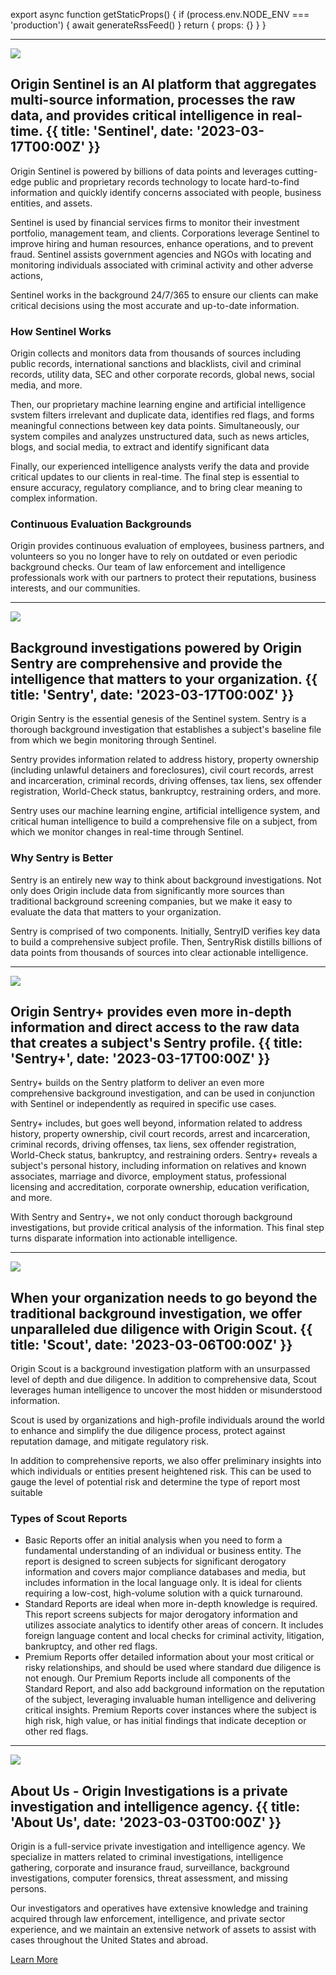 
export async function getStaticProps() {
  if (process.env.NODE_ENV === 'production') {
    await generateRssFeed()
  }
  return { props: {} }
}

---

![](@/images/sentinel.png)

## Origin Sentinel is an Al platform that aggregates multi-source information, processes the raw data, and provides critical intelligence in real-time. {{ title: 'Sentinel', date: '2023-03-17T00:00Z' }}

Origin Sentinel is powered by billions of data points and leverages cutting-edge public and proprietary records technology to locate hard-to-find information and quickly identify concerns associated with people, business entities, and assets.

Sentinel is used by financial services firms to monitor their investment portfolio, management team, and clients. Corporations leverage Sentinel to improve hiring and human resources, enhance operations, and to prevent fraud. Sentinel assists government agencies and NGOs with locating and monitoring individuals associated with criminal activity and other adverse actions,

Sentinel works in the background 24/7/365 to ensure our clients can make critical decisions using the most accurate and up-to-date information.

### <SparkleIcon /> How Sentinel Works

Origin collects and monitors data from thousands of sources including public records, international sanctions and blacklists, civil and criminal records, utility data, SEC and other corporate records, global news, social media, and more.

Then, our proprietary machine learning engine and artificial intelligence svstem filters irrelevant and duplicate data, identifies red flags, and forms meaningful connections between key data points. Simultaneously, our system compiles and analyzes unstructured data, such as news articles, blogs, and social media, to extract and identify significant data

Finally, our experienced intelligence analysts verify the data and provide critical updates to our clients in real-time. The final step is essential to ensure accuracy, regulatory compliance, and to bring clear meaning to complex information.

### <SparkleIcon /> Continuous Evaluation Backgrounds

Origin provides continuous evaluation of employees, business partners, and volunteers so you no longer have to rely on outdated or even periodic background checks. Our team of law enforcement and intelligence professionals work with our partners to protect their reputations, business interests, and our communities.

---

![](@/images/sentry.png)

## Background investigations powered by Origin Sentry are comprehensive and provide the intelligence that matters to your organization. {{ title: 'Sentry', date: '2023-03-17T00:00Z' }}

Origin Sentry is the essential genesis of the Sentinel system. Sentry is a thorough background investigation that establishes a subject's baseline file from which we begin monitoring through Sentinel.

Sentry provides information related to address history, property ownership (including unlawful detainers and foreclosures), civil court records, arrest and incarceration, criminal records, driving offenses, tax liens, sex offender registration, World-Check status, bankruptcy, restraining orders, and more.

Sentry uses our machine learning engine, artificial intelligence system, and critical human intelligence to build a comprehensive file on a subject, from which we monitor changes in real-time through Sentinel.

### <SparkleIcon /> Why Sentry is Better

Sentry is an entirely new way to think about background investigations. Not only does Origin include data from significantly more sources than traditional background screening companies, but we make it easy to evaluate the data that matters to your organization.

Sentry is comprised of two components. Initially, SentryID verifies key data to build a comprehensive subject profile. Then, SentryRisk distills billions of data points from thousands of sources into clear actionable intelligence.

---

![](@/images/sentry-plus.png)

## Origin Sentry+ provides even more in-depth information and direct access to the raw data that creates a subject's Sentry profile. {{ title: 'Sentry+', date: '2023-03-17T00:00Z' }}

Sentry+ builds on the Sentry platform to deliver an even more comprehensive background investigation, and can be used in conjunction with Sentinel or independently as required in specific use cases.

Sentry+ includes, but goes well beyond, information related to address history, property ownership, civil court records, arrest and incarceration, criminal records, driving offenses, tax liens, sex offender registration, World-Check status, bankruptcy, and restraining orders. Sentry+ reveals a subject's personal history, including information on relatives and known associates, marriage and divorce, employment status, professional licensing and accreditation, corporate ownership, education verification, and more.

With Sentry and Sentry+, we not only conduct thorough background investigations, but provide critical analysis of the information. This final step turns disparate information into actionable intelligence.

---

![](@/images/scout.png)

## When your organization needs to go beyond the traditional background investigation, we offer unparalleled due diligence with Origin Scout. {{ title: 'Scout', date: '2023-03-06T00:00Z' }}

Origin Scout is a background investigation platform with an unsurpassed level of depth and due diligence. In addition to comprehensive data, Scout leverages human intelligence to uncover the most hidden or misunderstood information.

Scout is used by organizations and high-profile individuals around the world to enhance and simplify the due diligence process, protect against reputation damage, and mitigate regulatory risk.

In addition to comprehensive reports, we also offer preliminary insights into which individuals or entities present heightened risk. This can be used to gauge the level of potential risk and determine the type of report most suitable

### <SparkleIcon /> Types of Scout Reports

- Basic Reports offer an initial analysis when you need to form a fundamental understanding of an individual or business entity. The report is designed to screen subjects for significant derogatory information and covers major compliance databases and media, but includes information in the local language only. It is ideal for clients requiring a low-cost, high-volume solution with a quick turnaround.
- Standard Reports are ideal when more in-depth knowledge is required. This report screens subjects for major derogatory information and utilizes associate analytics to identify other areas of concern. It includes foreign language content and local checks for criminal activity, litigation, bankruptcy, and other red flags.
- Premium Reports offer detailed information about your most critical or risky relationships, and should be used where standard due diligence is not enough. Our Premium Reports include all components of the Standard Report, and also add background information on the reputation of the subject, leveraging invaluable human intelligence and delivering critical insights. Premium Reports cover instances where the subject is high risk, high value, or has initial findings that indicate deception or other red flags.

---

![](@/images/about-origin.png)

## About Us - Origin Investigations is a private investigation and intelligence agency. {{ title: 'About Us', date: '2023-03-03T00:00Z' }}

Origin is a full-service private investigation and intelligence agency. We specialize in matters related to criminal investigations, intelligence gathering, corporate and insurance fraud, surveillance, background investigations, computer forensics, threat assessment, and missing persons.

Our investigators and operatives have extensive knowledge and training acquired through law enforcement, intelligence, and private sector experience, and we maintain an extensive network of assets to assist with cases throughout the United States and abroad.
<p></p>
<a href="http://www.origininvestigations.com" target="_blank">Learn More</a>
